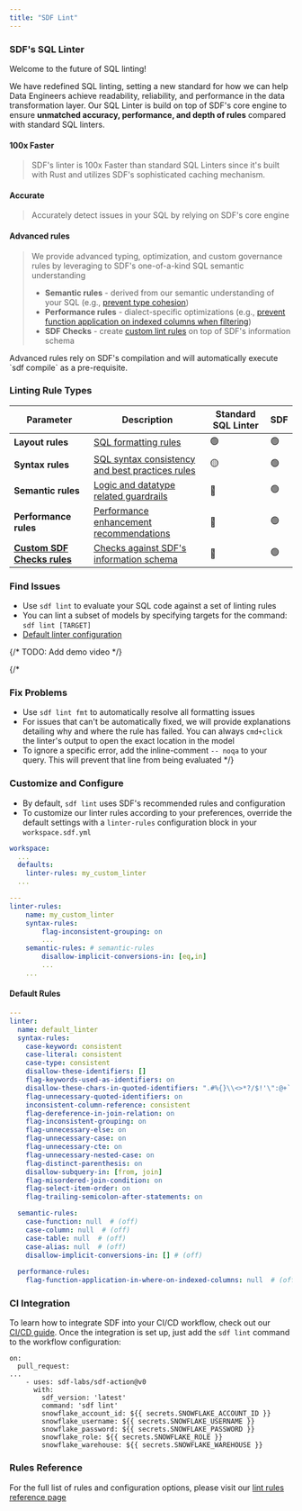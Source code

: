 ```yaml
---
title: "SDF Lint"
---
```


### SDF's SQL Linter

Welcome to the future of SQL linting! 

We have redefined SQL linting, setting a new standard for how we can help Data Engineers achieve readability, 
reliability, and performance in the data transformation layer. Our SQL Linter is build on top of SDF's core engine 
to ensure **unmatched accuracy, performance, and depth of rules** compared with standard SQL linters.

#### 100x Faster
> SDF's linter is 100x Faster than standard SQL Linters since it's built with Rust 
and utilizes SDF's sophisticated caching mechanism.

#### Accurate
> Accurately detect issues in your SQL by relying on SDF's core engine

#### Advanced rules
> We provide advanced typing, optimization, and custom governance rules by 
leveraging to SDF's one-of-a-kind SQL semantic understanding
> - **Semantic rules** - derived from our semantic understanding of your SQL (e.g., 
[prevent type cohesion](/reference/lint-rules#disallow-implicit-conversions-in))
> - **Performance rules** - dialect-specific optimizations (e.g., [prevent function application
on indexed columns when filtering](/reference/lint-rules#flag-function-application-in-where-on-indexed-columns))
> - **SDF Checks** - create [custom lint rules](/reference/lint-rules#check-rules) on top of SDF's information schema 

<Note>
Advanced rules rely on SDF's compilation and will automatically execute `sdf compile` as a 
pre-requisite.
</Note>

### Linting Rule Types

| Parameter | Description | Standard SQL Linter | SDF
| -------- | -------- | -------- | -------- |
| **Layout rules** | [SQL formatting rules](/guide/basics/linting#layout-rules) | 🟢 | 🟢 |
| **Syntax rules** | [SQL syntax consistency and best practices rules](/guide/basics/linting#syntax-rules) | 🟡 | 🟢 |
| **Semantic rules** | [Logic and datatype related guardrails](/guide/basics/linting#semantic-rules) | 🔴 | 🟢 |
| **Performance rules** | [Performance enhancement recommendations](/guide/basics/linting#performance-rules) | 🔴 | 🟢 |
| **[Custom SDF Checks rules](/guide/data-quality/checks)** | [Checks against SDF's information schema](/guide/basics/linting#sdf-checks-rules) | 🔴 | 🟢 |


### Find Issues

- Use `sdf lint` to evaluate your SQL code against a set of linting rules
- You can lint a subset of models by specifying targets for the command: `sdf lint [TARGET]`
- [Default linter configuration](/guide/basics/linting#default-configuration)

{/* TODO: Add demo video */}

{/*
### Fix Problems

- Use `sdf lint fmt` to automatically resolve all formatting issues
- For issues that can't be automatically fixed, we will provide explanations detailing 
why and where the rule has failed. You can always `cmd+click` the linter's output to open
the exact location in the model
- To ignore a specific error, add the inline-comment `-- noqa` to your query. 
This will prevent that line from being evaluated
*/}

### Customize and Configure 
- By default, `sdf lint` uses SDF's recommended rules and configuration
- To customize our linter rules according to your preferences, override the default 
settings with a `linter-rules` configuration block in your `workspace.sdf.yml`

```yml workspace.sdf.yml
workspace:
  ...
  defaults:
    linter-rules: my_custom_linter
  ...

---
linter-rules:
    name: my_custom_linter
    syntax-rules:
        flag-inconsistent-grouping: on
        ...
    semantic-rules: # semantic-rules
        disallow-implicit-conversions-in: [eq,in]
        ...
    ...
```

#### Default Rules
``` yml
---
linter: 
  name: default_linter
  syntax-rules:
    case-keyword: consistent 
    case-literal: consistent 
    case-type: consistent   
    disallow-these-identifiers: []  
    flag-keywords-used-as-identifiers: on  
    disallow-these-chars-in-quoted-identifiers: ".#%{}\\<>*?/$!'\":@+`|="  
    flag-unnecessary-quoted-identifiers: on  
    inconsistent-column-reference: consistent  
    flag-dereference-in-join-relation: on  
    flag-inconsistent-grouping: on  
    flag-unnecessary-else: on 
    flag-unnecessary-case: on 
    flag-unnecessary-cte: on  
    flag-unnecessary-nested-case: on 
    flag-distinct-parenthesis: on 
    disallow-subquery-in: [from, join] 
    flag-misordered-join-condition: on 
    flag-select-item-order: on 
    flag-trailing-semicolon-after-statements: on  

  semantic-rules:
    case-function: null  # (off) 
    case-column: null  # (off) 
    case-table: null  # (off) 
    case-alias: null  # (off) 
    disallow-implicit-conversions-in: [] # (off) 
  
  performance-rules:
    flag-function-application-in-where-on-indexed-columns: null  # (off)  
```

### CI Integration
To learn how to integrate SDF into your CI/CD workflow, check out our 
[CI/CD guide](/integrations/cicd/ci_cd). Once the integration is set up, 
just add the `sdf lint` command to the workflow configuration:
```
on:
  pull_request:
...
    - uses: sdf-labs/sdf-action@v0
      with:
        sdf_version: 'latest'
        command: 'sdf lint'
        snowflake_account_id: ${{ secrets.SNOWFLAKE_ACCOUNT_ID }}
        snowflake_username: ${{ secrets.SNOWFLAKE_USERNAME }}
        snowflake_password: ${{ secrets.SNOWFLAKE_PASSWORD }}
        snowflake_role: ${{ secrets.SNOWFLAKE_ROLE }}
        snowflake_warehouse: ${{ secrets.SNOWFLAKE_WAREHOUSE }}
```

### Rules Reference

For the full list of rules and configuration options, please visit our 
[lint rules reference page](/reference/lint-rules)
